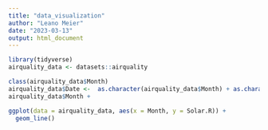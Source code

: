 ```yaml
---
title: "data_visualization"
author: "Leano Meier"
date: "2023-03-13"
output: html_document
---
```

```r
library(tidyverse)
airquality_data <- datasets::airquality

class(airquality_data$Month)
airquality_data$Date <-  as.character(airquality_data$Month) + as.character(airquality_data$Day)
airquality_data$Month + 

ggplot(data = airquality_data, aes(x = Month, y = Solar.R)) +
  geom_line()
```

